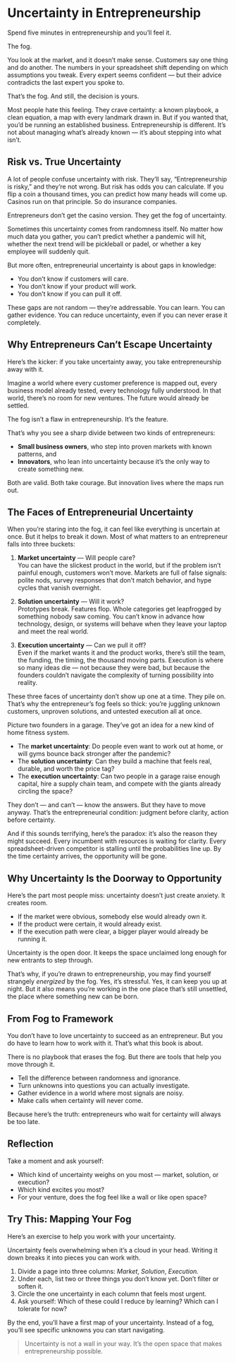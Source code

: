# Uncertainty in Entrepreneurship {#sec-uncertainty-chapter}

Spend five minutes in entrepreneurship and you'll feel it.

The fog.

You look at the market, and it doesn't make sense. Customers say one thing and do another. The numbers in your spreadsheet shift depending on which assumptions you tweak. Every expert seems confident — but their advice contradicts the last expert you spoke to.

That's the fog. And still, the decision is yours.

Most people hate this feeling. They crave certainty: a known playbook, a clean equation, a map with every landmark drawn in. But if you wanted that, you'd be running an established business. Entrepreneurship is different. It's not about managing what's already known — it's about stepping into what isn't.

## Risk vs. True Uncertainty

A lot of people confuse uncertainty with risk. They'll say, "Entrepreneurship is risky," and they're not wrong. But risk has odds you can calculate. If you flip a coin a thousand times, you can predict how many heads will come up. Casinos run on that principle. So do insurance companies.

Entrepreneurs don't get the casino version. They get the fog of uncertainty.

Sometimes this uncertainty comes from randomness itself. No matter how much data you gather, you can't predict whether a pandemic will hit, whether the next trend will be pickleball or padel, or whether a key employee will suddenly quit.

But more often, entrepreneurial uncertainty is about gaps in knowledge:

-   You don't know if customers will care.\
-   You don't know if your product will work.\
-   You don't know if you can pull it off.

These gaps are not random — they're addressable. You can learn. You can gather evidence. You can reduce uncertainty, even if you can never erase it completely.

## Why Entrepreneurs Can't Escape Uncertainty

Here's the kicker: if you take uncertainty away, you take entrepreneurship away with it.

Imagine a world where every customer preference is mapped out, every business model already tested, every technology fully understood. In that world, there's no room for new ventures. The future would already be settled.

The fog isn't a flaw in entrepreneurship. It's the feature.

That's why you see a sharp divide between two kinds of entrepreneurs:

-   **Small business owners**, who step into proven markets with known patterns, and\
-   **Innovators**, who lean into uncertainty because it's the only way to create something new.

Both are valid. Both take courage. But innovation lives where the maps run out.

## The Faces of Entrepreneurial Uncertainty

When you're staring into the fog, it can feel like everything is uncertain at once. But it helps to break it down. Most of what matters to an entrepreneur falls into three buckets:

1.  **Market uncertainty** — Will people care?\
    You can have the slickest product in the world, but if the problem isn't painful enough, customers won't move. Markets are full of false signals: polite nods, survey responses that don't match behavior, and hype cycles that vanish overnight.

2.  **Solution uncertainty** — Will it work?\
    Prototypes break. Features flop. Whole categories get leapfrogged by something nobody saw coming. You can't know in advance how technology, design, or systems will behave when they leave your laptop and meet the real world.

3.  **Execution uncertainty** — Can we pull it off?\
    Even if the market wants it and the product works, there's still the team, the funding, the timing, the thousand moving parts. Execution is where so many ideas die — not because they were bad, but because the founders couldn't navigate the complexity of turning possibility into reality.

These three faces of uncertainty don't show up one at a time. They pile on. That's why the entrepreneur's fog feels so thick: you're juggling unknown customers, unproven solutions, and untested execution all at once.

::: {.callout-note icon="false" title="The Garage and the Gamble"}
Picture two founders in a garage. They've got an idea for a new kind of home fitness system.

-   The **market uncertainty**: Do people even want to work out at home, or will gyms bounce back stronger after the pandemic?\
-   The **solution uncertainty**: Can they build a machine that feels real, durable, and worth the price tag?\
-   The **execution uncertainty**: Can two people in a garage raise enough capital, hire a supply chain team, and compete with the giants already circling the space?

They don't — and can't — know the answers. But they have to move anyway. That's the entrepreneurial condition: judgment before clarity, action before certainty.

And if this sounds terrifying, here's the paradox: it's also the reason they might succeed. Every incumbent with resources is waiting for clarity. Every spreadsheet-driven competitor is stalling until the probabilities line up. By the time certainty arrives, the opportunity will be gone.
:::

## Why Uncertainty Is the Doorway to Opportunity

Here's the part most people miss: uncertainty doesn't just create anxiety. It creates room.

-   If the market were obvious, somebody else would already own it.\
-   If the product were certain, it would already exist.\
-   If the execution path were clear, a bigger player would already be running it.

Uncertainty is the open door. It keeps the space unclaimed long enough for new entrants to step through.

That's why, if you're drawn to entrepreneurship, you may find yourself strangely *energized* by the fog. Yes, it's stressful. Yes, it can keep you up at night. But it also means you're working in the one place that's still unsettled, the place where something new can be born.

## From Fog to Framework

You don't have to love uncertainty to succeed as an entrepreneur. But you do have to learn how to work with it. That's what this book is about.

There is no playbook that erases the fog. But there are tools that help you move through it.

-   Tell the difference between randomness and ignorance.\
-   Turn unknowns into questions you can actually investigate.\
-   Gather evidence in a world where most signals are noisy.\
-   Make calls when certainty will never come.

Because here's the truth: entrepreneurs who wait for certainty will always be too late.

## Reflection

Take a moment and ask yourself:

-  Which kind of uncertainty weighs on you most — market, solution, or execution?
- Which kind excites you most?
- For your venture, does the fog feel like a wall or like open space?

## Try This: Mapping Your Fog

Here's an exercise to help you work with your uncertainty.

::: {.callout-tip appearance="minimal"}
Uncertainty feels overwhelming when it's a cloud in your head. Writing it down breaks it into pieces you can work with.

1.  Divide a page into three columns: *Market*, *Solution*, *Execution.*\
2.  Under each, list two or three things you don't know yet. Don't filter or soften it.\
3.  Circle the one uncertainty in each column that feels most urgent.\
4.  Ask yourself: Which of these could I reduce by learning? Which can I tolerate for now?

By the end, you'll have a first map of your uncertainty. Instead of a fog, you'll see specific unknowns you can start navigating.
:::

> Uncertainty is not a wall in your way. It's the open space that makes entrepreneurship possible.
